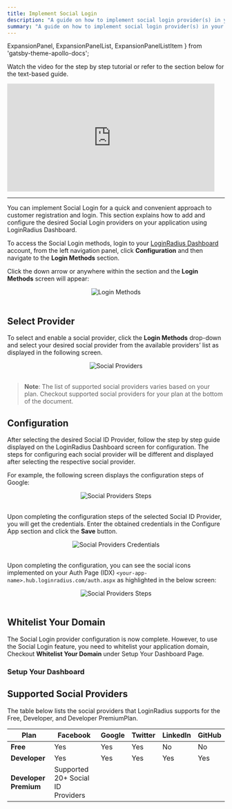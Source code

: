 ```yaml
---
title: Implement Social Login
description: "A guide on how to implement social login provider(s) in your application."
summary: "A guide on how to implement social login provider(s) in your application."
---
```


  ExpansionPanel,
  ExpansionPanelList,
  ExpansionPanelListItem
} from 'gatsby-theme-apollo-docs';
 

Watch the video for the step by step tutorial or refer to the section below for the text-based guide.

<iframe width="480" height="250" src="https://www.youtube.com/embed/gd5Ig1S4P_U" frameborder="0" allow="accelerometer; autoplay; clipboard-write; encrypted-media; gyroscope; picture-in-picture" allowfullscreen></iframe>

<hr/>


You can implement Social Login for a quick and convenient approach to customer registration and login. This section explains how to add and configure the desired Social Login providers on your application using LoginRadius Dashboard.

To access the Social Login methods, login to your [LoginRadius Dashboard](https://dashboard.loginradius.com/dashboard) account, from the left navigation panel, click **Configuration** and then navigate to the **Login Methods** section. 

Click the down arrow or anywhere within the section and the **Login Methods** screen will appear:

<div style="text-align:center">
  <img src="../assets/howto/implement-social-login/login-methods.png" alt="Login Methods" />
</div>
<br/>


## Select Provider

To select and enable a social provider, click the **Login Methods** drop-down and select your desired social provider from the available providers’ list as displayed in the following screen.

<div style="text-align:center">
  <img src="../assets/howto/implement-social-login/add-provider.png" alt="Social Providers" />
</div>
<br/>


> **Note**: The list of supported social providers varies based on your plan. Checkout supported social providers for your plan at the bottom of the document.

## Configuration

After selecting the desired Social ID Provider, follow the step by step guide displayed on the LoginRadius Dashboard screen for configuration. The steps for configuring each social provider will be different and displayed after selecting the respective social provider.

For example, the following screen displays the configuration steps of Google:

<div style="text-align:center">
  <img src="../assets/howto/implement-social-login/provider-steps.png" alt="Social Providers Steps" />
</div>
<br/>

Upon completing the configuration steps of the selected Social ID Provider, you will get the credentials. Enter the obtained credentials in the Configure App section and click the **Save** button.


<div style="text-align:center">
  <img src="../assets/howto/implement-social-login/app-credentials.png" alt="Social Providers Credentials" />
</div>
<br/>


Upon completing the configuration, you can see the social icons implemented on your Auth Page (IDX) `<your-app-name>.hub.loginradius.com/auth.aspx` as highlighted in the below screen:


<div style="text-align:center">
  <img src="../assets/howto/implement-social-login/auth-page-provider.png" alt="Social Providers Steps" />
</div>
<br/>



## Whitelist Your Domain

The Social Login provider configuration is now complete. However, to use the Social Login feature, you need to whitelist your application domain, Checkout **Whitelist Your Domain** under Setup Your Dashboard Page.

### Setup Your Dashboard
 
<ExpansionPanel title="Click here to view details">
  <Setup />
</ExpansionPanel>


## Supported Social Providers

The table below lists the social providers that LoginRadius supports for the Free, Developer, and Developer PremiumPlan. 

|**Plan**|**Facebook**|**Google**|**Twitter**|**LinkedIn**|**GitHub**|
|----|--------|------|-------|--------|------|
|**Free**|Yes|Yes|Yes|No|No|
|**Developer**|Yes|Yes|Yes|Yes|Yes|
|**Developer Premium**| Supported  20+ Social ID Providers|



